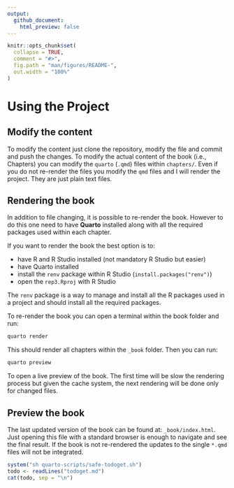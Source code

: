 ```yaml
---
output:
  github_document:
    html_preview: false
---
```


<!-- README.md is generated from README.Rmd. Please edit that file -->

```r
knitr::opts_chunk$set(
  collapse = TRUE,
  comment = "#>",
  fig.path = "man/figures/README-",
  out.width = "100%"
)
```

# Using the Project

## Modify the content

To modify the content just clone the repository, modify the file and commit and push the changes. To modify the actual content of the book (i.e., Chapters) you can modify the `quarto` (`.qmd`) files within `chapters/`. Even if you do not re-render the files you modify the `qmd` files and I will render the project. They are just plain text files. 

## Rendering the book

In addition to file changing, it is possible to re-render the book. However to do this one need to have **Quarto** installed along with all the required packages used within each chapter.

If you want to render the book the best option is to:

- have R and R Studio installed (not mandatory R Studio but easier)
- have Quarto installed
- install the `renv` package within R Studio (`install.packages("renv")`)
- open the `rep3.Rproj` with R Studio

The `renv` package is a way to manage and install all the R packages used in a project and should install all the required packages. 

To re-render the book you can open a terminal within the book folder and run:

```bash
quarto render
```

This should render all chapters within the `_book` folder. Then you can run:

```bash
quarto preview
```

To open a live preview of the book. The first time will be slow the rendering process but given the cache system, the next rendering will be done only for changed files.


## Preview the book

The last updated version of the book can be found at: `_book/index.html`. Just opening this file with a standard browser is enough to navigate and see the final result. If the book is not re-rendered the updates to the single `*.qmd` files will not be integrated.

```r
system("sh quarto-scripts/safe-todoget.sh")
todo <- readLines("todoget.md")
cat(todo, sep = "\n")
```